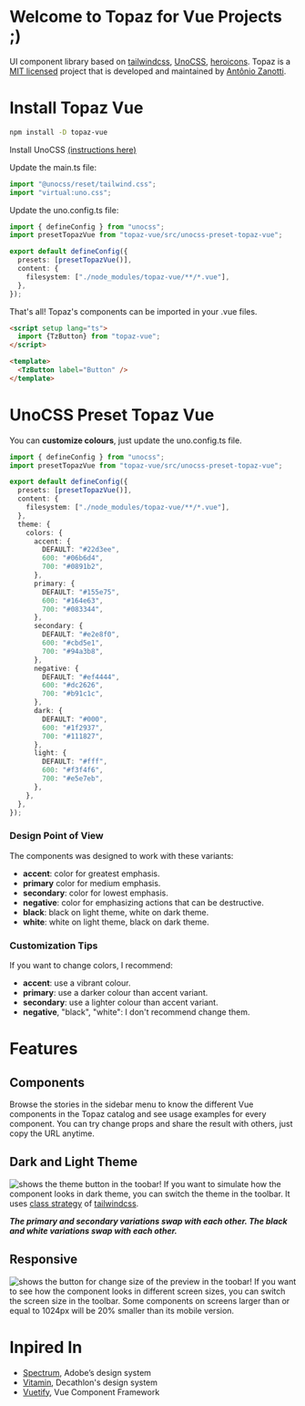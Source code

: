 # Welcome to Topaz for Vue Projects ;)

UI component library based on [tailwindcss](https://tailwindcss.com/), [UnoCSS](https://unocss.dev/), [heroicons](https://heroicons.com/). Topaz is a [MIT licensed](https://opensource.org/license/mit/) project that is developed and maintained by [Antônio Zanotti](https://www.linkedin.com/in/antoniozanotti/).

# Install Topaz Vue

```sh
npm install -D topaz-vue
```

Install UnoCSS [(instructions here)](https://unocss.dev/integrations/vite)

Update the main.ts file:

```ts
import "@unocss/reset/tailwind.css";
import "virtual:uno.css";
```

Update the uno.config.ts file:

```ts
import { defineConfig } from "unocss";
import presetTopazVue from "topaz-vue/src/unocss-preset-topaz-vue";

export default defineConfig({
  presets: [presetTopazVue()],
  content: {
    filesystem: ["./node_modules/topaz-vue/**/*.vue"],
  },
});
```

That's all! Topaz's components can be imported in your .vue files.
```html
<script setup lang="ts">
  import {TzButton} from "topaz-vue";
</script>

<template>
  <TzButton label="Button" />
</template>
```
# UnoCSS Preset Topaz Vue

You can **customize colours**, just update the uno.config.ts file.

```ts
import { defineConfig } from "unocss";
import presetTopazVue from "topaz-vue/src/unocss-preset-topaz-vue";

export default defineConfig({
  presets: [presetTopazVue()],
  content: {
    filesystem: ["./node_modules/topaz-vue/**/*.vue"],
  },
  theme: {
    colors: {
      accent: {
        DEFAULT: "#22d3ee",
        600: "#06b6d4",
        700: "#0891b2",
      },
      primary: {
        DEFAULT: "#155e75",
        600: "#164e63",
        700: "#083344",
      },
      secondary: {
        DEFAULT: "#e2e8f0",
        600: "#cbd5e1",
        700: "#94a3b8",
      },
      negative: {
        DEFAULT: "#ef4444",
        600: "#dc2626",
        700: "#b91c1c",
      },
      dark: {
        DEFAULT: "#000",
        600: "#1f2937",
        700: "#111827",
      },
      light: {
        DEFAULT: "#fff",
        600: "#f3f4f6",
        700: "#e5e7eb",
      },
    },
  },
});
```

### Design Point of View

The components was designed to work with these variants:

- **accent**: color for greatest emphasis.
- **primary** color for medium emphasis.
- **secondary**: color for lowest emphasis.
- **negative**: color for emphasizing actions that can be destructive.
- **black**: black on light theme, white on dark theme.
- **white**: white on light theme, black on dark theme.

### Customization Tips

If you want to change colors, I recommend:

- **accent**: use a vibrant colour.
- **primary**: use a darker colour than accent variant.
- **secondary**: use a lighter colour than accent variant.
- **negative**, "black", "white": I don't recommend change them.

# Features

## Components

Browse the stories in the sidebar menu to know the different Vue components in the Topaz catalog and see usage examples for every component. You can try change props and share the result with others, just copy the URL anytime.

## Dark and Light Theme

![shows the theme button in the toobar!](/images/dark_theme.png "Dark and Light Theme")
If you want to simulate how the component looks in dark theme, you can switch the theme in the toolbar. It uses [class strategy](https://tailwindcss.com/docs/dark-mode) of [tailwindcss](https://tailwindcss.com/).

***The primary and secondary variations swap with each other. The black and white variations swap with each other.***

## Responsive

![shows the button for change size of the preview in the toobar!](/images/screen_size.png "Screen Size")
If you want to see how the component looks in different screen sizes, you can switch the screen size in the toolbar. Some components on screens larger than or equal to 1024px will be 20% smaller than its mobile version.

# Inpired In

- [Spectrum](https://spectrum.adobe.com/), Adobe’s design system
- [Vitamin](https://github.com/Decathlon/vitamin-web), Decathlon's design system
- [Vuetify](https://github.com/vuetifyjs/vuetify), Vue Component Framework
